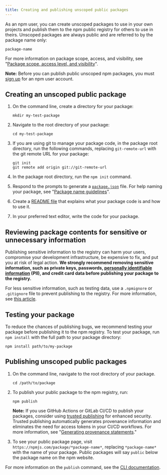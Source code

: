```yaml
---
title: Creating and publishing unscoped public packages
---
```


As an npm user, you can create unscoped packages to use in your own projects and publish them to the npm public registry for others to use in theirs. Unscoped packages are always public and are referred to by the package name only:

```
package-name
```

For more information on package scope, access, and visibility, see "[Package scope, access level, and visibility][pkg-viz]".

<Note>

**Note:** Before you can publish public unscoped npm packages, you must [sign up](https://www.npmjs.com/signup) for an npm user account.

</Note>

## Creating an unscoped public package

1. On the command line, create a directory for your package:

   ```
   mkdir my-test-package
   ```

2. Navigate to the root directory of your package:

   ```
   cd my-test-package
   ```

3. If you are using git to manage your package code, in the package root directory, run the following commands, replacing `git-remote-url` with the git remote URL for your package:

   ```
   git init
   git remote add origin git://git-remote-url
   ```

4. In the package root directory, run the `npm init` command.
5. Respond to the prompts to generate a [`package.json`](https://docs.npmjs.com/about-package-json-and-package-lock-json-files) file. For help naming your package, see "[Package name guidelines][pkg-name]".
6. Create a [README file][readme-file] that explains what your package code is and how to use it.
7. In your preferred text editor, write the code for your package.

## Reviewing package contents for sensitive or unnecessary information

Publishing sensitive information to the registry can harm your users, compromise your development infrastructure, be expensive to fix, and put you at risk of legal action. **We strongly recommend removing sensitive information, such as private keys, passwords, [personally identifiable information][pii] (PII), and credit card data before publishing your package to the registry.**

For less sensitive information, such as testing data, use a `.npmignore` or `.gitignore` file to prevent publishing to the registry. For more information, see [this article][developers].

## Testing your package

To reduce the chances of publishing bugs, we recommend testing your package before publishing it to the npm registry. To test your package, run `npm install` with the full path to your package directory:

```
npm install path/to/my-package
```

## Publishing unscoped public packages

1. On the command line, navigate to the root directory of your package.

   ```
   cd /path/to/package
   ```

2. To publish your public package to the npm registry, run:

   ```
   npm publish
   ```

   <Note>

   **Note:** If you use GitHub Actions or GitLab CI/CD to publish your packages, consider using [trusted publishing](/packages-and-modules/securing-your-code/trusted-publishers) for enhanced security. Trusted publishing automatically generates provenance information and eliminates the need for access tokens in your CI/CD workflows. For more information, see "[Generating provenance statements][provenance-how-to]."

   </Note>

3. To see your public package page, visit `https://npmjs.com/package/*package-name*`, replacing `*package-name*` with the name of your package. Public packages will say `public` below the package name on the npm website.

For more information on the `publish` command, see the [CLI documentation][cli-publish].

[pkg-viz]: package-scope-access-level-and-visibility
[user-signup]: https://www.npmjs.com/signup
[create-org]: https://www.npmjs.com/signup?next=/org/create
[pkg-name]: package-name-guidelines
[readme-file]: about-package-readme-files
[developers]: /misc/developers#keeping-files-out-of-your-package
[cli-publish]: /cli/publish
[pii]: https://en.wikipedia.org/wiki/Personally_identifiable_information
[provenance-how-to]: /generating-provenance-statements
